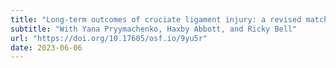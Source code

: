 ```yaml
---
title: "Long-term outcomes of cruciate ligament injury: a revised matched cohort analysis of New Zealand linked register data. Analysis plan"
subtitle: "With Yana Pryymachenko, Haxby Abbott, and Ricky Bell"
url: "https://doi.org/10.17605/osf.io/9yu5r"
date: 2023-06-06
---
```

